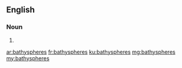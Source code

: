 ==English==

===Noun===
{{head|en|noun plural form}}

# {{plural of|bathysphere|lang=en}}

[[ar:bathyspheres]]
[[fr:bathyspheres]]
[[ku:bathyspheres]]
[[mg:bathyspheres]]
[[my:bathyspheres]]